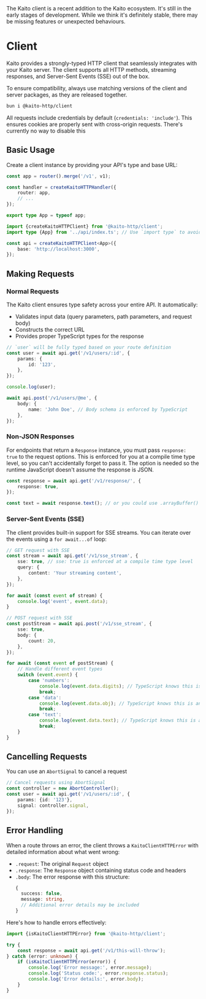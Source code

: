 
<Callout>
	The Kaito client is a recent addition to the Kaito ecosystem. It's still in the early stages of development. While we
	think it's definitely stable, there may be missing features or unexpected behaviours.
</Callout>

# Client

Kaito provides a strongly-typed HTTP client that seamlessly integrates with your Kaito server. The client supports all HTTP methods, streaming responses, and Server-Sent Events (SSE) out of the box.

To ensure compatibility, always use matching versions of the client and server packages, as they are released together.

```bash
bun i @kaito-http/client
```

All requests include credentials by default (`credentials: 'include'`). This ensures cookies are properly sent with cross-origin requests. There's currently no way to disable this

## Basic Usage

Create a client instance by providing your API's type and base URL:

```ts filename="api/index.ts"
const app = router().merge('/v1', v1);

const handler = createKaitoHTTPHandler({
	router: app,
	// ...
});

export type App = typeof app;
```

```ts filename="client/index.ts" /type {App}/ /<App>/
import {createKaitoHTTPClient} from '@kaito-http/client';
import type {App} from '../api/index.ts'; // Use `import type` to avoid runtime overhead

const api = createKaitoHTTPClient<App>({
	base: 'http://localhost:3000',
});
```

## Making Requests

### Normal Requests

The Kaito client ensures type safety across your entire API. It automatically:

- Validates input data (query parameters, path parameters, and request body)
- Constructs the correct URL
- Provides proper TypeScript types for the response

```ts
// `user` will be fully typed based on your route definition
const user = await api.get('/v1/users/:id', {
	params: {
		id: '123',
	},
});

console.log(user);

await api.post('/v1/users/@me', {
	body: {
		name: 'John Doe', // Body schema is enforced by TypeScript
	},
});
```

### Non-JSON Responses

For endpoints that return a `Response` instance, you must pass `response: true` to the request options. This is enforced for you at a compile time type level, so you
can't accidentally forget to pass it. The option is needed so the runtime JavaScript doesn't assume the response is JSON.

```ts
const response = await api.get('/v1/response/', {
	response: true,
});

const text = await response.text(); // or you could use .arrayBuffer() or .blob(), etc
```

### Server-Sent Events (SSE)

The client provides built-in support for SSE streams. You can iterate over the events using a `for await...of` loop:

```ts
// GET request with SSE
const stream = await api.get('/v1/sse_stream', {
	sse: true, // sse: true is enforced at a compile time type level
	query: {
		content: 'Your streaming content',
	},
});

for await (const event of stream) {
	console.log('event', event.data);
}

// POST request with SSE
const postStream = await api.post('/v1/sse_stream', {
	sse: true,
	body: {
		count: 20,
	},
});

for await (const event of postStream) {
	// Handle different event types
	switch (event.event) {
		case 'numbers':
			console.log(event.data.digits); // TypeScript knows this is a number
			break;
		case 'data':
			console.log(event.data.obj); // TypeScript knows this is an object
			break;
		case 'text':
			console.log(event.data.text); // TypeScript knows this is a string
			break;
	}
}
```

## Cancelling Requests

You can use an `AbortSignal` to cancel a request

```ts
// Cancel requests using AbortSignal
const controller = new AbortController();
const user = await api.get('/v1/users/:id', {
	params: {id: '123'},
	signal: controller.signal,
});
```

## Error Handling

When a route throws an error, the client throws a `KaitoClientHTTPError` with detailed information about what went wrong:

- `.request`: The original `Request` object
- `.response`: The `Response` object containing status code and headers
- `.body`: The error response with this structure:
  ```ts
  {
    success: false,
    message: string,
    // Additional error details may be included
  }
  ```

Here's how to handle errors effectively:

```ts
import {isKaitoClientHTTPError} from '@kaito-http/client';

try {
	const response = await api.get('/v1/this-will-throw');
} catch (error: unknown) {
	if (isKaitoClientHTTPError(error)) {
		console.log('Error message:', error.message);
		console.log('Status code:', error.response.status);
		console.log('Error details:', error.body);
	}
}
```
